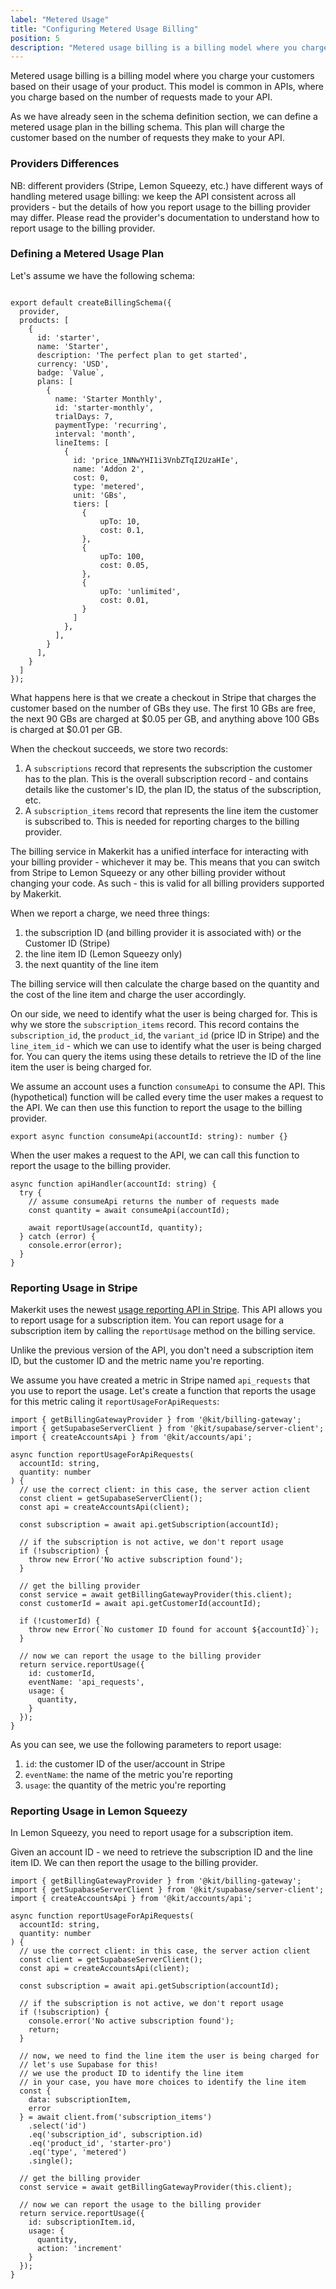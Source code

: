```yaml
---
label: "Metered Usage"
title: "Configuring Metered Usage Billing"
position: 5
description: "Metered usage billing is a billing model where you charge your customers based on their usage of your product. This model is common in APIs, where you charge based on the number of requests made to your API."
---
```


Metered usage billing is a billing model where you charge your customers based on their usage of your product. This model is common in APIs, where you charge based on the number of requests made to your API.

As we have already seen in the schema definition section, we can define a metered usage plan in the billing schema. This plan will charge the customer based on the number of requests they make to your API.

### Providers Differences

NB: different providers (Stripe, Lemon Squeezy, etc.) have different ways of handling metered usage billing: we keep the API consistent across all providers - but the details of how you report usage to the billing provider may differ. Please read the provider's documentation to understand how to report usage to the billing provider.

### Defining a Metered Usage Plan

Let's assume we have the following schema:

```tsx

export default createBillingSchema({
  provider,
  products: [
    {
      id: 'starter',
      name: 'Starter',
      description: 'The perfect plan to get started',
      currency: 'USD',
      badge: `Value`,
      plans: [
        {
          name: 'Starter Monthly',
          id: 'starter-monthly',
          trialDays: 7,
          paymentType: 'recurring',
          interval: 'month',
          lineItems: [
            {
              id: 'price_1NNwYHI1i3VnbZTqI2UzaHIe',
              name: 'Addon 2',
              cost: 0,
              type: 'metered',
              unit: 'GBs',
              tiers: [
                {
                    upTo: 10,
                    cost: 0.1,
                },
                {
                    upTo: 100,
                    cost: 0.05,
                },
                {
                    upTo: 'unlimited',
                    cost: 0.01,
                }
              ]
            },
          ],
        }
      ],
    }
  ]
});
```

What happens here is that we create a checkout in Stripe that charges the customer based on the number of GBs they use. The first 10 GBs are free, the next 90 GBs are charged at $0.05 per GB, and anything above 100 GBs is charged at $0.01 per GB.

When the checkout succeeds, we store two records:

1. A `subscriptions` record that represents the subscription the customer has to the plan. This is the overall subscription record - and contains details like the customer's ID, the plan ID, the status of the subscription, etc.
2. A `subscription_items` record that represents the line item the customer is subscribed to. This is needed for reporting charges to the billing provider.

The billing service in Makerkit has a unified interface for interacting with your billing provider - whichever it may be. This means that you can switch from Stripe to Lemon Squeezy or any other billing provider without changing your code. As such - this is valid for all billing providers supported by Makerkit.

When we report a charge, we need three things:
1. the subscription ID (and billing provider it is associated with) or the Customer ID (Stripe)
2. the line item ID (Lemon Squeezy only)
3. the next quantity of the line item

The billing service will then calculate the charge based on the quantity and the cost of the line item and charge the user accordingly.

On our side, we need to identify what the user is being charged for. This is why we store the `subscription_items` record. This record contains the `subscription_id`, the `product_id`, the `variant_id` (price ID in Stripe) and the `line_item_id` - which we can use to identify what the user is being charged for. You can query the items using these details to retrieve the ID of the line item the user is being charged for.

We assume an account uses a function `consumeApi` to consume the API. This (hypothetical) function will be called every time the user makes a request to the API. We can then use this function to report the usage to the billing provider.

```tsx
export async function consumeApi(accountId: string): number {}
```

When the user makes a request to the API, we can call this function to report the usage to the billing provider.

```tsx
async function apiHandler(accountId: string) {
  try {
    // assume consumeApi returns the number of requests made
    const quantity = await consumeApi(accountId);

    await reportUsage(accountId, quantity);
  } catch (error) {
    console.error(error);
  }
}
```

### Reporting Usage in Stripe

Makerkit uses the newest [usage reporting API in Stripe](https://docs.stripe.com/billing/subscriptions/usage-based/implementation-guide). This API allows you to report usage for a subscription item. You can report usage for a subscription item by calling the `reportUsage` method on the billing service.

Unlike the previous version of the API, you don't need a subscription item ID, but the customer ID and the metric name you're reporting.

We assume you have created a metric in Stripe named `api_requests` that you use to report the usage. Let's create a function that reports the usage for this metric caling it `reportUsageForApiRequests`:

```tsx
import { getBillingGatewayProvider } from '@kit/billing-gateway';
import { getSupabaseServerClient } from '@kit/supabase/server-client';
import { createAccountsApi } from '@kit/accounts/api';

async function reportUsageForApiRequests(
  accountId: string,
  quantity: number
) {
  // use the correct client: in this case, the server action client
  const client = getSupabaseServerClient();
  const api = createAccountsApi(client);

  const subscription = await api.getSubscription(accountId);

  // if the subscription is not active, we don't report usage
  if (!subscription) {
    throw new Error('No active subscription found');
  }

  // get the billing provider
  const service = await getBillingGatewayProvider(this.client);
  const customerId = await api.getCustomerId(accountId);

  if (!customerId) {
    throw new Error(`No customer ID found for account ${accountId}`);
  }

  // now we can report the usage to the billing provider
  return service.reportUsage({
    id: customerId,
    eventName: 'api_requests',
    usage: {
      quantity,
    }
  });
}
```

As you can see, we use the following parameters to report usage:
1. `id`: the customer ID of the user/account in Stripe
2. `eventName`: the name of the metric you're reporting
3. `usage`: the quantity of the metric you're reporting

### Reporting Usage in Lemon Squeezy

In Lemon Squeezy, you need to report usage for a subscription item.

Given an account ID - we need to retrieve the subscription ID and the line item ID. We can then report the usage to the billing provider.

```tsx
import { getBillingGatewayProvider } from '@kit/billing-gateway';
import { getSupabaseServerClient } from '@kit/supabase/server-client';
import { createAccountsApi } from '@kit/accounts/api';

async function reportUsageForApiRequests(
  accountId: string,
  quantity: number
) {
  // use the correct client: in this case, the server action client
  const client = getSupabaseServerClient();
  const api = createAccountsApi(client);

  const subscription = await api.getSubscription(accountId);

  // if the subscription is not active, we don't report usage
  if (!subscription) {
    console.error('No active subscription found');
    return;
  }

  // now, we need to find the line item the user is being charged for
  // let's use Supabase for this!
  // we use the product ID to identify the line item
  // in your case, you have more choices to identify the line item
  const {
    data: subscriptionItem,
    error
  } = await client.from('subscription_items')
    .select('id')
    .eq('subscription_id', subscription.id)
    .eq('product_id', 'starter-pro')
    .eq('type', 'metered')
    .single();

  // get the billing provider
  const service = await getBillingGatewayProvider(this.client);

  // now we can report the usage to the billing provider
  return service.reportUsage({
    id: subscriptionItem.id,
    usage: {
      quantity,
      action: 'increment'
    }
  });
}
```
